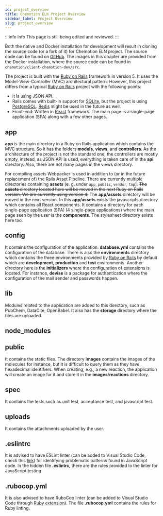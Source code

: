 ```yaml
---
id: project_overview
title: Chemotion ELN Project Overview
sidebar_label: Project Overview
slug: project_overview
---
```



:::info Info 
This page is still being edited and reviewed.
::: 

Both the native and Docker installation for development will result in cloning the source code (or a fork of it) for Chemotion ELN project. The source code can be found on [GitHub](https://github.com/ComPlat/chemotion_ELN). The images in this chapter are provided from the Docker installation, where the source code can be found in `chemotion/client-chemotion-dev/src`.

The project is built with the [Ruby on Rails](https://rubyonrails.org/) framework in version 5. It uses the Model-View-Controller (MVC) architectural pattern. However, this project differs from a typical [Ruby on Rails](https://rubyonrails.org/) project with the following points:
- It is using JSON API.
- Rails comes with built-in support for [SQLite](https://www.sqlite.org/index.html), but the project is using [PostgreSQL](https://www.postgresql.org/). [Redis](https://redis.io/) might be used in the future as well.
- Front-end: Written in [React](https://reactjs.org/) framework. The main page is a single-page application (SPA) along with a few other pages.

## app
<b>app</b> is the main directory in a <Link to="https://rubyonrails.org/">Ruby on Rails</Link> application which contains the MVC structure. So it has the folders <b>models</b>, <b>views</b>, and <b>controllers</b>. As the architecture of the project is not the standard one, the controllers are mostly empty, instead, as JSON API is used, everything is taken care of in the <b>api</b> directory. Also, there are not many pages in the views directory.   

For compiling assets <Link to="https://github.com/rails/webpacker">Webpacker</Link> is used in addition to (or in the future replacement of) the <Link to="https://guides.rubyonrails.org/asset_pipeline.html">Rails Asset Pipeline</Link>. There are currently multiple directories containing <b>assets</b> (e. g. under `app`, `public`, `vendor`, `tmp`). <del>The <b>assets</b> directory located here will be moved in the next <Link to="https://rubyonrails.org/">Ruby on Rails</Link> version. We are currently using version 4.</del> The <b>app/assets</b> directory will be moved in the next version. In this <b>app/assets</b> exists the javascripts directory which contains all <Link to="https://reactjs.org/">React</Link> components. It contains a directory for each single-page application (SPA) (4 single-page applications) where the main page seen by the user is the <b>components</b>. The stylesheet directory exists here too.

## config
It contains the configuration of the application. <b>database.yml</b> contains the configuration of the database. There is also the <b>environments</b> directory which contains the three environments provided by [Ruby on Rails](https://rubyonrails.org/) by default which are <b>development</b>, <b>production</b> and <b>test</b> environments. Another directory here is the <b>initializers</b> where the configuration of extensions is located. For instance, <b>devise</b> is a package for authentication where the configuration of the mail sender and passwords happen.

## lib
Modules related to the application are added to this directory, such as PubChem, DataCite, OpenBabel. It also has the <b>storage</b> directory where the files are uploaded. 

## node_modules


## public
It contains the static files. The directory <b>images</b> contains the images of the molecules for instance, but it is difficult to query them as they have hexadecimal identifiers. When creating, e.g., a new reaction, the application will create an image for it and store it in the <b>images</b>/<b>reactions</b> directory.

## spec
It contains the tests such as unit test, acceptance test, and javascript test.

## uploads
It contains the attachments uploaded by the user.

## .eslintrc
It is advised to have ESLint linter (can be added to Visual Studio Code, check this [link](https://marketplace.visualstudio.com/items?itemName=dbaeumer.vscode-eslint)) for identifying problematic patterns found in JavaScript code. In the hidden file <b>.eslintrc</b>, there are the rules provided to the linter for JavaScript testing.

## .rubocop.yml
It is also advised to have RuboCop linter (can be added to Visual Studio Code through [Ruby extension](https://marketplace.visualstudio.com/items?itemName=rebornix.Ruby)). The file <b>.rubocop.yml</b> contains the rules for Ruby linting.